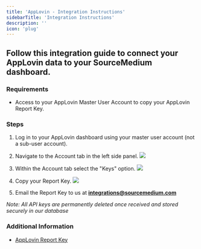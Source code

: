 ```yaml
---
title: 'AppLovin - Integration Instructions'
sidebarTitle: 'Integration Instructions'
description: ''
icon: 'plug'
---
```


## Follow this integration guide to connect your AppLovin data to your SourceMedium dashboard.

### Requirements

- Access to your AppLovin Master User Account to copy your AppLovin Report Key.

### Steps

1. Log in to your AppLovin dashboard using your master user account (not a sub-user account).

2. Navigate to the Account tab in the left side panel.
    ![](/images/article-imgs/applovin-integration/acct_tab.png)

3. Within the Account tab select the "Keys" option.
    ![](/images/article-imgs/applovin-integration/keys.png)

4. Copy your Report Key.
    ![](/images/article-imgs/applovin-integration/report_key.png)

5. Email the Report Key to us at **[integrations@sourcemedium.com](mailto:integrations@sourcemedium.com)**

*Note: All API keys are permanently deleted once received and stored securely in our database*

### Additional Information

- [AppLovin Report Key](https://dash.applovin.com/o/account#keys)
